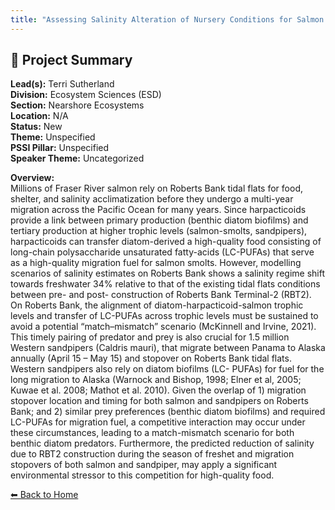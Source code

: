 ```yaml
---
title: "Assessing Salinity Alteration of Nursery Conditions for Salmon Smolts following Construction of Roberts Bank Terminal-2"
---
```


## 🧬 Project Summary

**Lead(s):** Terri Sutherland  
**Division:** Ecosystem Sciences (ESD)  
**Section:** Nearshore Ecosystems  
**Location:** N/A  
**Status:** New  
**Theme:** Unspecified  
**PSSI Pillar:** Unspecified  
**Speaker Theme:** Uncategorized  

**Overview:**  
Millions of Fraser River salmon rely on Roberts Bank tidal flats for food,
shelter, and salinity acclimatization before they undergo a multi-year
migration across the Pacific Ocean for many years. Since harpacticoids provide
a link between primary production (benthic diatom biofilms) and tertiary
production at higher trophic levels (salmon-smolts, sandpipers), harpacticoids
can transfer diatom-derived a high-quality food consisting of long-chain
polysaccharide unsaturated fatty-acids (LC-PUFAs) that serve as a high-quality
migration fuel for salmon smolts. However, modelling scenarios of salinity
estimates on Roberts Bank shows a salinity regime shift towards freshwater 34%
relative to that of the existing tidal flats conditions between pre- and post-
construction of Roberts Bank Terminal-2 (RBT2). On Roberts Bank, the alignment
of diatom-harpacticoid-salmon trophic levels and transfer of LC-PUFAs across
trophic levels must be sustained to avoid a potential “match–mismatch”
scenario (McKinnell and Irvine, 2021). This timely pairing of predator and
prey is also crucial for 1.5 million Western sandpipers (Caldris mauri), that
migrate between Panama to Alaska annually (April 15 – May 15) and stopover on
Roberts Bank tidal flats. Western sandpipers also rely on diatom biofilms (LC-
PUFAs) for fuel for the long migration to Alaska (Warnock and Bishop, 1998;
Elner et al, 2005; Kuwae et al. 2008; Mathot et al. 2010). Given the overlap
of 1) migration stopover location and timing for both salmon and sandpipers on
Roberts Bank; and 2) similar prey preferences (benthic diatom biofilms) and
required LC-PUFAs for migration fuel, a competitive interaction may occur
under these circumstances, leading to a match-mismatch scenario for both
benthic diatom predators. Furthermore, the predicted reduction of salinity due
to RBT2 construction during the season of freshet and migration stopovers of
both salmon and sandpiper, may apply a significant environmental stressor to
this competition for high-quality food.



[⬅ Back to Home](../index.qmd)
